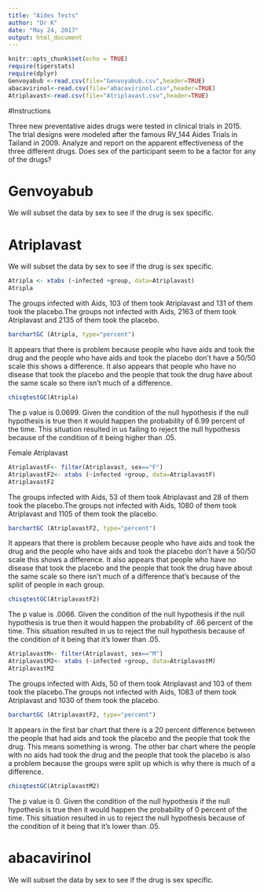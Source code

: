 ```yaml
---
title: "Aides Tests"
author: "Dr K"
date: "May 24, 2017"
output: html_document
---
```


```r
knitr::opts_chunk$set(echo = TRUE)
require(tigerstats)
require(dplyr)
Genvoyabub <-read.csv(file="Genvoyabub.csv",header=TRUE)
abacavirinol<-read.csv(file="abacavirinol.csv",header=TRUE)
Atriplavast<-read.csv(file="Atriplavast.csv",header=TRUE)
```

#Instructions

Three new preventative aides drugs were tested in clinical trials in 2015. The trial designs were modeled after the famous RV_144 Aides Trials in Tailand in 2009.  Analyze and report on the apparent effectiveness of the three different drugs. Does sex of the participant seem to be a factor for any of the drugs?


# Genvoyabub

We will subset the data by sex to see if the drug is sex specific.


# Atriplavast

We will subset the data by sex to see if the drug is sex specific.

```r
Atripla <- xtabs (~infected +group, data=Atriplavast) 
Atripla
```

  The groups infected with Aids, 103 of them took Atriplavast and 131 of them took the placebo.The groups not infected with Aids, 2163 of them took Atriplavast and 2135 of them took the placebo.

```r
barchartGC (Atripla, type="percent")
```

   It appears that there is problem because people who have aids and took the drug and the people who have aids and took the placebo don't have a 50/50 scale this shows a difference. It also appears that people who have no disease that took the placebo and the people that took the drug have about the same scale so there isn't much of a difference.

```r
chisqtestGC(Atripla)
```

   The p value is 0.0699. Given the condition of the null hypothesis if the null hypothesis is true then it would happen the probability of 6.99 percent of the time. This situation resulted in us failing to reject the null hypothesis because of the condition of it being higher than .05.



Female Atriplavast

```r
AtriplavastF<- filter(Atriplavast, sex=="F")
AtriplavastF2<- xtabs (~infected +group, data=AtriplavastF)
AtriplavastF2
```


  The groups infected with Aids, 53 of them took Atriplavast and 28 of them took the placebo.The groups not infected with Aids, 1080 of them took Atriplavast and 1105 of them took the placebo.

```r
barchartGC (AtriplavastF2, type="percent")
```

  It appears that there is problem because people who have aids and took the drug and the people who have aids and took the placebo don't have a 50/50 scale this shows a difference. It also appears that people who have no disease that took the placebo and the people that took the drug have about the same scale so there isn't much of a difference that's because of the spliit of people in each group.

```r
chisqtestGC(AtriplavastF2)
```


  The p value is .0066. Given the condition of the null hypothesis if the null hypothesis is true then it would happen the probability of .66 percent of the time. This situation resulted in us to reject the null hypothesis because of the condition of it being that it's lower than .05.

```r
AtriplavastM<- filter(Atriplavast, sex=="M")
AtriplavastM2<- xtabs (~infected +group, data=AtriplavastM)
AtriplavastM2
```

   The groups infected with Aids, 50 of them took Atriplavast and 103 of them took the placebo.The groups not infected with Aids, 1083 of them took Atriplavast and 1030 of them took the placebo.

```r
barchartGC (AtriplavastF2, type="percent")
```
  
  It appears in the first bar chart that there is a 20 percent difference between the people that had aids and took the placebo and the people that took the drug. This means something is wrong. The other bar chart where the people with no aids had took the drug and the people that took the placebo is also a problem because the groups were split up which is why there is much of a difference.

```r
chisqtestGC(AtriplavastM2)
```

  The p value is 0. Given the condition of the null hypothesis if the null hypothesis is true then it would happen the probability of 0 percent of the time. This situation resulted in us to reject the null hypothesis because of the condition of it being that it's lower than .05.

# abacavirinol

We will subset the data by sex to see if the drug is sex specific.






